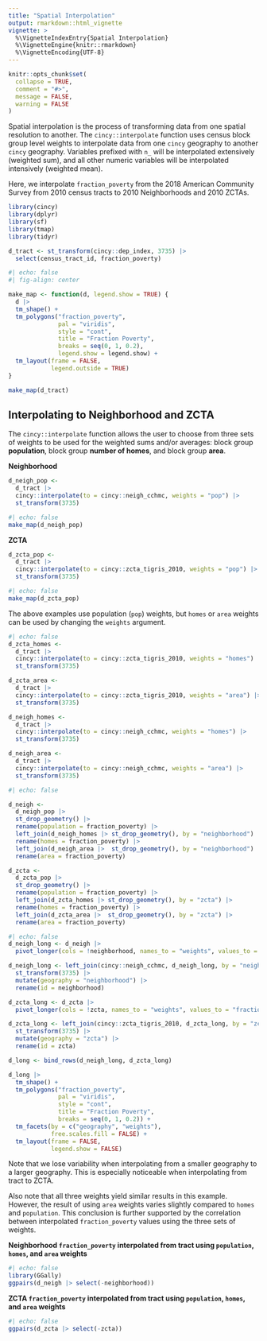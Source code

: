 ```yaml
---
title: "Spatial Interpolation"
output: rmarkdown::html_vignette
vignette: >
  %\VignetteIndexEntry{Spatial Interpolation}
  %\VignetteEngine{knitr::rmarkdown}
  %\VignetteEncoding{UTF-8}
---
```


```r
knitr::opts_chunk$set(
  collapse = TRUE,
  comment = "#>", 
  message = FALSE, 
  warning = FALSE
)
```

Spatial interpolation is the process of transforming data from one spatial resolution to another. The `cincy::interpolate` function uses census block group level weights to interpolate data from one `cincy` geography to another `cincy` geography. Variables prefixed with `n_` will be interpolated extensively (weighted sum), and all other numeric variables will be interpolated intensively (weighted mean).

Here, we interpolate `fraction_poverty` from the 2018 American Community Survey from 2010 census tracts to 2010 Neighborhoods and 2010 ZCTAs.

```r
library(cincy)
library(dplyr)
library(sf)
library(tmap)
library(tidyr)

d_tract <- st_transform(cincy::dep_index, 3735) |>
  select(census_tract_id, fraction_poverty)
```

```r
#| echo: false
#| fig-align: center

make_map <- function(d, legend.show = TRUE) {
  d |>
  tm_shape() +
  tm_polygons("fraction_poverty", 
              pal = "viridis", 
              style = "cont", 
              title = "Fraction Poverty", 
              breaks = seq(0, 1, 0.2), 
              legend.show = legend.show) +
  tm_layout(frame = FALSE, 
            legend.outside = TRUE)
}

make_map(d_tract)
```

## Interpolating to Neighborhood and ZCTA 

The `cincy::interpolate` function allows the user to choose from three sets of weights to be used for the weighted sums and/or averages: block group **population**, block group **number of homes**, and block group **area**.

**Neighborhood**

```r
d_neigh_pop <- 
  d_tract |>
  cincy::interpolate(to = cincy::neigh_cchmc, weights = "pop") |>
  st_transform(3735)
```

```r
#| echo: false
make_map(d_neigh_pop)
```

**ZCTA**

```r
d_zcta_pop <- 
  d_tract |>
  cincy::interpolate(to = cincy::zcta_tigris_2010, weights = "pop") |>
  st_transform(3735)
```

```r
#| echo: false
make_map(d_zcta_pop)
```

The above examples use population (`pop`) weights, but `homes` or `area` weights can be used by changing the `weights` argument.

```r
#| echo: false
d_zcta_homes <- 
  d_tract |>
  cincy::interpolate(to = cincy::zcta_tigris_2010, weights = "homes") |>
  st_transform(3735)

d_zcta_area <- 
  d_tract |>
  cincy::interpolate(to = cincy::zcta_tigris_2010, weights = "area") |>
  st_transform(3735)

d_neigh_homes <- 
  d_tract |>
  cincy::interpolate(to = cincy::neigh_cchmc, weights = "homes") |>
  st_transform(3735)

d_neigh_area <- 
  d_tract |>
  cincy::interpolate(to = cincy::neigh_cchmc, weights = "area") |>
  st_transform(3735)
```

```r
#| echo: false

d_neigh <- 
  d_neigh_pop |>
  st_drop_geometry() |>
  rename(population = fraction_poverty) |>
  left_join(d_neigh_homes |> st_drop_geometry(), by = "neighborhood") |>
  rename(homes = fraction_poverty) |>
  left_join(d_neigh_area |>  st_drop_geometry(), by = "neighborhood") |>
  rename(area = fraction_poverty)

d_zcta <- 
  d_zcta_pop |>
  st_drop_geometry() |>
  rename(population = fraction_poverty) |>
  left_join(d_zcta_homes |> st_drop_geometry(), by = "zcta") |>
  rename(homes = fraction_poverty) |>
  left_join(d_zcta_area |>  st_drop_geometry(), by = "zcta") |>
  rename(area = fraction_poverty)
```

```r
#| echo: false
d_neigh_long <- d_neigh |>
  pivot_longer(cols = !neighborhood, names_to = "weights", values_to = "fraction_poverty")

d_neigh_long <- left_join(cincy::neigh_cchmc, d_neigh_long, by = "neighborhood") |>
  st_transform(3735) |>
  mutate(geography = "neighborhood") |>
  rename(id = neighborhood)

d_zcta_long <- d_zcta |>
  pivot_longer(cols = !zcta, names_to = "weights", values_to = "fraction_poverty")

d_zcta_long <- left_join(cincy::zcta_tigris_2010, d_zcta_long, by = "zcta") |>
  st_transform(3735) |>
  mutate(geography = "zcta") |>
  rename(id = zcta)

d_long <- bind_rows(d_neigh_long, d_zcta_long)

d_long |>
  tm_shape() +
  tm_polygons("fraction_poverty", 
              pal = "viridis", 
              style = "cont", 
              title = "Fraction Poverty", 
              breaks = seq(0, 1, 0.2)) +
  tm_facets(by = c("geography", "weights"), 
            free.scales.fill = FALSE) + 
  tm_layout(frame = FALSE, 
            legend.show = FALSE)
```

Note that we lose variability when interpolating from a smaller geography to a larger geography. This is especially noticeable when interpolating from tract to ZCTA. 

Also note that all three weights yield similar results in this example. However, the result of using `area` weights varies slightly compared to `homes` and `population`. This conclusion is further supported by the correlation between interpolated `fraction_poverty` values using the three sets of weights.

**Neighborhood `fraction_poverty` interpolated from tract using `population`, `homes`, and `area` weights**

```r
#| echo: false
library(GGally)
ggpairs(d_neigh |> select(-neighborhood))
```

**ZCTA `fraction_poverty` interpolated from tract using `population`, `homes`, and `area` weights**

```r
#| echo: false
ggpairs(d_zcta |> select(-zcta))
```


